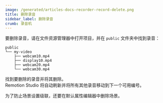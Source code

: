 ```yaml
---
image: /generated/articles-docs-recorder-record-delete.png
title: 删除录音
sidebar_label: 删除录音
crumb: 录音机
---
```


要删除录音，请在文件资源管理器中打开项目，并在 `public` 文件夹中找到录音：

```
public
└── my-video
    ├── webcam10.mp4
    ├── display10.mp4
    ├── webcam20.mp4
    └── webcam30.mp4
```

找到要删除的录音并将其删除。  
Remotion Studio 将自动刷新并将所有其他录音移动到下一个可用编号。

为了防止场景设置级联，还要在默认属性编辑器中删除场景。  

